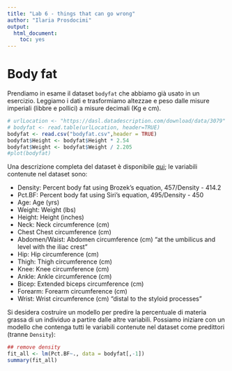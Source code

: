 ```yaml
---
title: "Lab 6 - things that can go wrong"
author: "Ilaria Prosdocimi"
output: 
  html_document: 
    toc: yes
---
```


# Body fat

Prendiamo in esame il dataset `bodyfat` che abbiamo già usato in un esercizio. Leggiamo i dati e trasformiamo altezzae e peso dalle misure imperiali (libbre e pollici) a misure decimali (Kg e cm). 


```r
# urlLocation <- "https://dasl.datadescription.com/download/data/3079"
# bodyfat <- read.table(urlLocation, header=TRUE)
bodyfat <- read.csv("bodyfat.csv",header = TRUE)
bodyfat$Height <- bodyfat$Height * 2.54
bodyfat$Weight <- bodyfat$Weight / 2.205
#plot(bodyfat)
```

Una descrizione completa del dataset è disponibile [qui](http://jse.amstat.org/datasets/fat.txt); le variabili contenute nel dataset sono: 

* Density: Percent body fat using Brozek's equation, 457/Density - 414.2 
* Pct.BF: Percent body fat using Siri's equation, 495/Density - 450
* Age: Age (yrs)
* Weight: Weight (lbs)
* Height: Height (inches)
* Neck: Neck circumference (cm)
* Chest  Chest circumference (cm)
* Abdomen/Waist: Abdomen circumference (cm) "at the umbilicus and level with the iliac crest"
* Hip: Hip circumference (cm)
* Thigh: Thigh circumference (cm)
* Knee: Knee circumference (cm)
* Ankle: Ankle circumference (cm)
* Bicep: Extended biceps circumference (cm)
* Forearm: Forearm circumference (cm)
* Wrist: Wrist circumference (cm) "distal to the styloid processes"


Si desidera costruire un modello per predire la percentuale di materia grassa di un individuo a partire dalle altre variabili. Possiamo iniziare con un modello che contenga tutti le variabili contenute nel dataset come predittori (tranne `Density`): 

```r
## remove density 
fit_all <- lm(Pct.BF~., data = bodyfat[,-1])
summary(fit_all)
```


